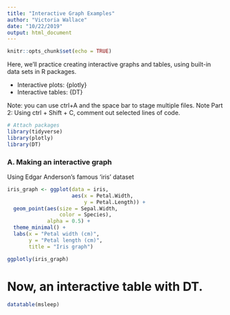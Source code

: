 ```yaml
---
title: "Interactive Graph Examples"
author: "Victoria Wallace"
date: "10/22/2019"
output: html_document
---
```


```r
knitr::opts_chunk$set(echo = TRUE)
```

Here, we'll practice creating interactive graphs and tables, using built-in data sets in R packages.

- Interactive plots: {plotly}
- Interactive tables: {DT}

Note: you can use ctrl+A and the space bar to stage multiple files.
Note Part 2: Using ctrl + Shift + C, comment out selected lines of code.

```r
# Attach packages
library(tidyverse)
library(plotly)
library(DT)
```

### A. Making an interactive graph

Using Edgar Anderson's famous 'iris' dataset

```r
iris_graph <- ggplot(data = iris,
                     aes(x = Petal.Width,
                         y = Petal.Length)) +
  geom_point(aes(size = Sepal.Width,
                 color = Species),
             alpha = 0.5) +
  theme_minimal() +
  labs(x = "Petal width (cm)",
       y = "Petal length (cm)",
       title = "Iris graph")

ggplotly(iris_graph)
```

# Now, an interactive table with DT.

```r
datatable(msleep)
```



